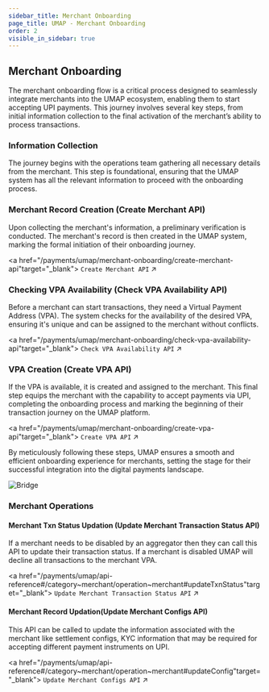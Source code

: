 ```yaml
---
sidebar_title: Merchant Onboarding
page_title: UMAP - Merchant Onboarding
order: 2
visible_in_sidebar: true
---
```


## Merchant Onboarding

The merchant onboarding flow is a critical process designed to seamlessly integrate merchants into the UMAP ecosystem, enabling them to start accepting UPI payments. This journey involves several key steps, from initial information collection to the final activation of the merchant’s ability to process transactions.

### Information Collection
The journey begins with the operations team gathering all necessary details from the merchant. This step is foundational, ensuring that the UMAP system has all the relevant information to proceed with the onboarding process.

### Merchant Record Creation (Create Merchant API)
Upon collecting the merchant's information, a preliminary verification is conducted. The merchant's record is then created in the UMAP system, marking the formal initiation of their onboarding journey.

<a href="/payments/umap/merchant-onboarding/create-merchant-api"target="_blank">
<code>Create Merchant API</code> ↗
</a>

### Checking VPA Availability (Check VPA Availability API)
Before a merchant can start transactions, they need a Virtual Payment Address (VPA). The system checks for the availability of the desired VPA, ensuring it's unique and can be assigned to the merchant without conflicts.

<a href="/payments/umap/merchant-onboarding/check-vpa-availability-api"target="_blank">
<code>Check VPA Availability API</code> ↗
</a>

### VPA Creation (Create VPA API)
If the VPA is available, it is created and assigned to the merchant. This final step equips the merchant with the capability to accept payments via UPI, completing the onboarding process and marking the beginning of their transaction journey on the UMAP platform.

<a href="/payments/umap/merchant-onboarding/create-vpa-api"target="_blank">
<code>Create VPA API</code> ↗
</a>

By meticulously following these steps, UMAP ensures a smooth and efficient onboarding experience for merchants, setting the stage for their successful integration into the digital payments landscape.

<img
  src="https://storage.googleapis.com/strapi-assets/latest/merchant-onboarding/merchant-onboarding.png"
  alt="Bridge"
/>

### Merchant Operations

#### Merchant Txn Status Updation (Update Merchant Transaction Status API)
If a merchant needs to be disabled by an aggregator then they can call this API to update their transaction status. If a merchant is disabled UMAP will decline all transactions to the merchant VPA. 

<a href="/payments/umap/api-reference#/category~merchant/operation~merchant#updateTxnStatus"target="_blank">
<code>Update Merchant Transaction Status API</code> ↗
</a>

#### Merchant Record Updation(Update Merchant Configs API)
This API can be called to update the information associated with the merchant like settlement configs, KYC information that may be required for accepting different payment instruments on UPI.

<a href="/payments/umap/api-reference#/category~merchant/operation~merchant#updateConfig"target="_blank">
<code>Update Merchant Configs API</code> ↗
</a>